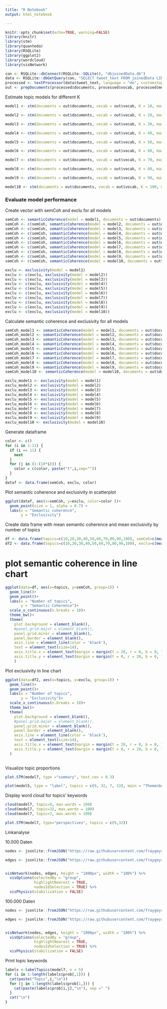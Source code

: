 ```yaml
---
title: "R Notebook"
output: html_notebook

---
```



```r
knitr::opts_chunk$set(echo=TRUE, warning=FALSE)
library(knitr)
library(stm)
library(quanteda)
library(RSQLite)
library(ggplot2)
library(wordcloud)
library(visNetwork)

```



```r
con <- RSQLite::dbConnect(RSQLite::SQLite(), "dbjoinedData.db")
data <- RSQLite::dbGetQuery(con, "SELECT tweet_text FROM joinedData LIMIT 100000")
processed <- textProcessor(data$tweet_text, language = "de", customstopwords = c("mal", "wäre", "hätte", "denen", "rund", "eben", "vielleicht", "jemand", "gar", "beim", "daraus", "daran", "schon", "statt", "daher", "dafür", "darin", "darum", "dass", "darüber", "davon"))
out <- prepDocuments(processed$documents, processed$vocab, processed$meta, lower.thresh = 5)
```


Estimate topic models for different K


```r
model1 <- stm(documents = out$documents, vocab = out$vocab, K = 10, max.em.its = 20, data = out$meta, init.type = "Spectral")
```

```r
model2 <- stm(documents = out$documents, vocab = out$vocab, K = 20, max.em.its = 20, data = out$meta, init.type = "Spectral")
```

```r
model3 <- stm(documents = out$documents, vocab = out$vocab, K = 30, max.em.its = 20, data = out$meta, init.type = "Spectral")
```

```r
model4 <- stm(documents = out$documents, vocab = out$vocab, K = 40, max.em.its = 20, data = out$meta, init.type = "Spectral")
```

```r
model5 <- stm(documents = out$documents, vocab = out$vocab, K = 50, max.em.its = 20, data = out$meta, init.type = "Spectral")
```

```r
model6 <- stm(documents = out$documents, vocab = out$vocab, K = 60, max.em.its = 20, data = out$meta, init.type = "Spectral")
```

```r
model7 <- stm(documents = out$documents, vocab = out$vocab, K = 70, max.em.its = 20, data = out$meta, init.type = "Spectral")
```

```r
model8 <- stm(documents = out$documents, vocab = out$vocab, K = 80, max.em.its = 20, data = out$meta, init.type = "Spectral")
```

```r
model9 <- stm(documents = out$documents, vocab = out$vocab, K = 90, max.em.its = 20, data = out$meta, init.type = "Spectral")
```

```r
model10 <- stm(documents = out$documents, vocab = out$vocab, K = 100, max.em.its = 20, data = out$meta, init.type = "Spectral")
```

### Evaluate model performance


Create vector with semCoh and exclu for all models

```r
semCoh <- semanticCoherence(model = model1, documents = out$documents)
semCoh <- c(semCoh, semanticCoherence(model = model2, documents = out$documents))
semCoh <- c(semCoh, semanticCoherence(model = model3, documents = out$documents))
semCoh <- c(semCoh, semanticCoherence(model = model4, documents = out$documents))
semCoh <- c(semCoh, semanticCoherence(model = model5, documents = out$documents))
semCoh <- c(semCoh, semanticCoherence(model = model6, documents = out$documents))
semCoh <- c(semCoh, semanticCoherence(model = model7, documents = out$documents))
semCoh <- c(semCoh, semanticCoherence(model = model8, documents = out$documents))
semCoh <- c(semCoh, semanticCoherence(model = model9, documents = out$documents))
semCoh <- c(semCoh, semanticCoherence(model = model10, documents = out$documents))

exclu <- exclusivity(model = model1)
exclu <- c(exclu, exclusivity(model = model2))
exclu <- c(exclu, exclusivity(model = model3))
exclu <- c(exclu, exclusivity(model = model4))
exclu <- c(exclu, exclusivity(model = model5))
exclu <- c(exclu, exclusivity(model = model6))
exclu <- c(exclu, exclusivity(model = model7))
exclu <- c(exclu, exclusivity(model = model8))
exclu <- c(exclu, exclusivity(model = model9))
exclu <- c(exclu, exclusivity(model = model10))
```



Calculate semantic coherence and exclusivity for all models


```r

semCoh_model1 <- semanticCoherence(model = model1, documents = out$documents)
semCoh_model2 <- semanticCoherence(model = model2, documents = out$documents)
semCoh_model3 <- semanticCoherence(model = model3, documents = out$documents)
semCoh_model4 <- semanticCoherence(model = model4, documents = out$documents)
semCoh_model5 <- semanticCoherence(model = model5, documents = out$documents)
semCoh_model6 <- semanticCoherence(model = model6, documents = out$documents)
semCoh_model7 <- semanticCoherence(model = model7, documents = out$documents)
semCoh_model8 <- semanticCoherence(model = model8, documents = out$documents)
semCoh_model9 <- semanticCoherence(model = model9, documents = out$documents)
semCoh_model10 <- semanticCoherence(model = model10, documents = out$documents)

exclu_model1 <- exclusivity(model = model1)
exclu_model2 <- exclusivity(model = model2)
exclu_model3 <- exclusivity(model = model3)
exclu_model4 <- exclusivity(model = model4)
exclu_model5 <- exclusivity(model = model5)
exclu_model6 <- exclusivity(model = model6)
exclu_model7 <- exclusivity(model = model7)
exclu_model8 <- exclusivity(model = model8)
exclu_model9 <- exclusivity(model = model9)
exclu_model10 <- exclusivity(model = model10)

```



Generate dataframe


```r

color <- c()
for (i in 1:11) {
  if (i == 11) {
    next
  }
  for (j in (1:(10*i))) {
    color = c(color, paste("t",i,sep=""))
  }
}
dataf <- data.frame(semCoh, exclu, color)

```



Plot semantic coherence and exclusivity in scatterplot



```r
ggplot(dataf, aes(x=semCoh, y=exclu, color=color ))+
  geom_point(size = 1, alpha = 0.7) +
  labs(x = "Semantic coherence",
       y = "Exclusivity")
```




Create data frame with mean semantic coherence and mean exclusivity by number of topics

```r

df <- data.frame(topics=c(10,20,30,40,50,60,70,80,90,100), semCoh=c(mean(semCoh_model1), mean(semCoh_model2), mean(semCoh_model3), mean(semCoh_model4), mean(semCoh_model5), mean(semCoh_model6), mean(semCoh_model7), mean(semCoh_model8), mean(semCoh_model9), mean(semCoh_model10)))
df2 <- data.frame(topics=c(10,20,30,40,50,60,70,80,90,100), exclu=c(mean(exclu_model1), mean(exclu_model2), mean(exclu_model3), mean(exclu_model4), mean(exclu_model5), mean(exclu_model6), mean(exclu_model7), mean(exclu_model8), mean(exclu_model9), mean(exclu_model10)))

```



# plot semantic coherence in line chart

```r

ggplot(data=df, aes(x=topics, y=semCoh, group=1)) +
  geom_line()+
  geom_point()+
  labs(x = "Number of topics",
       y = "Semantic Coherence")+
  scale_x_continuous(n.breaks = 10)+
  theme_bw()+
  theme(
    plot.background = element_blank(),
    #panel.grid.major = element_blank(),
    panel.grid.minor = element_blank(),
    panel.border = element_blank(),
    axis.line = element_line(color = 'black'),
    text = element_text(size=14),
    axis.title.x = element_text(margin = margin(t = 20, r = 0, b = 0, l = 0), size=13),
    axis.title.y = element_text(margin = margin(t = 0, r = 20, b = 0, l = 0), size=13)
    )

```


Plot exclusivity in line chart

```r

ggplot(data=df2, aes(x=topics, y=exclu, group=1)) +
  geom_line()+
  geom_point()+
  labs(x = "Number of topics",
       y = "Exclusivity")+
  scale_x_continuous(n.breaks = 10)+
  theme_bw()+
  theme(
    plot.background = element_blank(),
    #panel.grid.major = element_blank(),
    panel.grid.minor = element_blank(),
    panel.border = element_blank(),
    axis.line = element_line(color = 'black'),
    text = element_text(size=14),
    axis.title.x = element_text(margin = margin(t = 20, r = 0, b = 0, l = 0), size=13),
    axis.title.y = element_text(margin = margin(t = 0, r = 20, b = 0, l = 0), size=13)
  )
  

```



Visualize topic proportions


```r

plot.STM(model7, type ="summary", text.cex = 0.3)

```


``` r
plot(model5, type = "label", topics = c(9, 32, 7, 33), main = "Themenbegriffe")

```


Display word cloud for topics' keywords

```r

cloud(model7, topic=9, max.words = 100)
cloud(model7, topic=32, max.words = 100)
cloud(model7, topic=7, max.words = 100)

```



```r
plot.STM(model7, type="perspectives", topics = c(9,32))
```




Linkanalyse

10.000 Daten

``` r

nodes <- jsonlite::fromJSON("https://raw.githubusercontent.com/fraygeyst/linkanalysis/main/Datenaufbereitung%2010.000/visNodes10.000.json")

edges <- jsonlite::fromJSON("https://raw.githubusercontent.com/fraygeyst/linkanalysis/main/Datenaufbereitung%2010.000/visEdges10.000.json")


visNetwork(nodes, edges, height = "1000px", width = "100%") %>%
  visOptions(selectedBy = "group", 
             highlightNearest = TRUE, 
             nodesIdSelection = TRUE) %>%
  visPhysics(stabilization = FALSE) 


```


100.000 Daten

``` r

nodes <- jsonlite::fromJSON("https://raw.githubusercontent.com/fraygeyst/linkanalysis/main/Datenaufbereitung%20100.000/visNodes100.000.json")

edges <- jsonlite::fromJSON("https://raw.githubusercontent.com/fraygeyst/linkanalysis/main/Datenaufbereitung%20100.000/visEdges100.000.json")


visNetwork(nodes, edges, height = "1000px", width = "100%") %>%
  visOptions(selectedBy = "group", 
             highlightNearest = TRUE, 
             nodesIdSelection = TRUE) %>%
  visPhysics(stabilization = FALSE)


```


Print topic keywords

```r

labels <-labelTopics(model7, n = 5)
for (i in 1:length(labels$prob[,1])) {
  cat(paste("Topic",i,"\n"))
  for (j in 1:length(labels$prob[1,])) {
    cat(paste(labels$prob[i,j],"\n"), sep =" ")
  }
  cat("\n")
}

```




